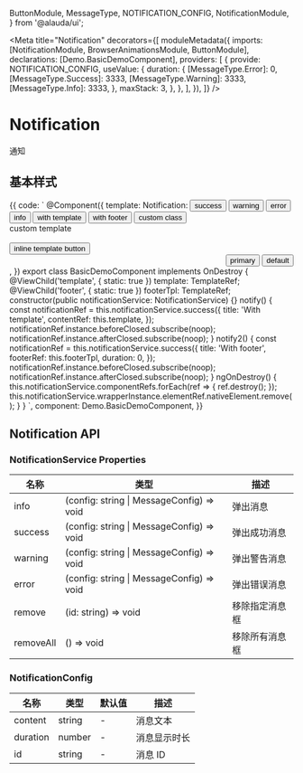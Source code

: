 

  ButtonModule,
  MessageType,
  NOTIFICATION_CONFIG,
  NotificationModule,
} from '@alauda/ui';

<Meta
  title="Notification"
  decorators={[
    moduleMetadata({
      imports: [NotificationModule, BrowserAnimationsModule, ButtonModule],
      declarations: [Demo.BasicDemoComponent],
      providers: [
        {
          provide: NOTIFICATION_CONFIG,
          useValue: {
            duration: {
              [MessageType.Error]: 0,
              [MessageType.Success]: 3333,
              [MessageType.Warning]: 3333,
              [MessageType.Info]: 3333,
            },
            maxStack: 3,
          },
        },
      ],
    }),
  ]}
/>

# Notification

通知

## 基本样式

<Canvas>
  <Story
    name="Basic"
    height="500px"
  >
    {{
      code: `
        @Component({
          template: 
            <span>Notification:</span>
            <button aui-button (click)="notificationService.success('success')">
              success
            </button>
            <button aui-button (click)="notificationService.warning('warning')">
              warning
            </button>
            <button
              aui-button
              (click)="
                notificationService.error({
                  content: 'error content',
                  title: 'error title'
                })
              "
            >
              error
            </button>
            <button
              aui-button
              (click)="
                notificationService.info({ content: 'info', duration: 0, id: 'test01' })
              "
            >
              info
            </button>
            <button aui-button (click)="notify()">with template</button>
            <button aui-button (click)="notify2()">with footer</button>
            <button
              aui-button
              (click)="
                notificationService.success({
                  duration: 0,
                  title: 'Custom Class',
                  customClass: 'custom-class'
                })
              "
            >
              custom class
            </button>
            <ng-template #template>
              <div>custom template</div>
              <br />
              <button aui-button="primary">inline template button</button>
            </ng-template>
            <ng-template #footer>
              <div style="text-align: right">
                <button aui-button="primary" size="small">primary</button>
                <button aui-button size="small">default</button>
              </div>
            </ng-template>
          ,
        })
        export class BasicDemoComponent implements OnDestroy {
          @ViewChild('template', { static: true })
          template: TemplateRef<any>;
          @ViewChild('footer', { static: true })
          footerTpl: TemplateRef<any>;
          constructor(public notificationService: NotificationService) {}
          notify() {
            const notificationRef = this.notificationService.success({
              title: 'With template',
              contentRef: this.template,
            });
            notificationRef.instance.beforeClosed.subscribe(noop);
            notificationRef.instance.afterClosed.subscribe(noop);
          }
          notify2() {
            const notificationRef = this.notificationService.success({
              title: 'With footer',
              footerRef: this.footerTpl,
              duration: 0,
            });
            notificationRef.instance.beforeClosed.subscribe(noop);
            notificationRef.instance.afterClosed.subscribe(noop);
          }
          ngOnDestroy() {
            this.notificationService.componentRefs.forEach(ref => {
              ref.destroy();
            });
            this.notificationService.wrapperInstance.elementRef.nativeElement.remove();
          }
        }
      `,
      component: Demo.BasicDemoComponent,
    }}
  </Story>
</Canvas>

## Notification API

### NotificationService Properties

| 名称      | 类型                                      | 描述           |
| --------- | ----------------------------------------- | -------------- |
| info      | (config: string \| MessageConfig) => void | 弹出消息       |
| success   | (config: string \| MessageConfig) => void | 弹出成功消息   |
| warning   | (config: string \| MessageConfig) => void | 弹出警告消息   |
| error     | (config: string \| MessageConfig) => void | 弹出错误消息   |
| remove    | (id: string) => void                      | 移除指定消息框 |
| removeAll | () => void                                | 移除所有消息框 |

### NotificationConfig

| 名称     | 类型   | 默认值 | 描述         |
| -------- | ------ | ------ | ------------ |
| content  | string | -      | 消息文本     |
| duration | number | -      | 消息显示时长 |
| id       | string | -      | 消息 ID      |
